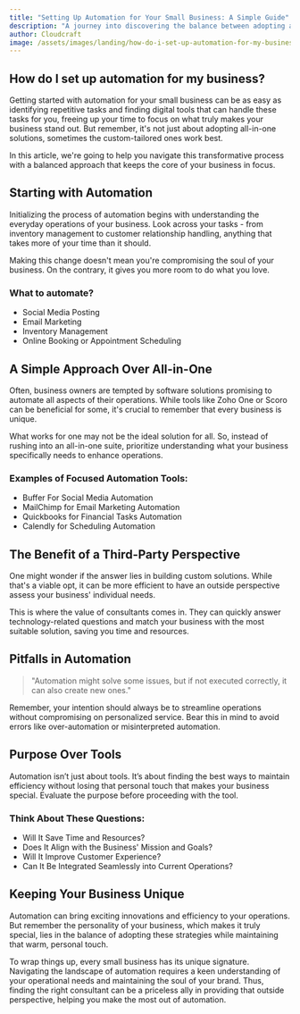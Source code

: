 ```yaml
---
title: "Setting Up Automation for Your Small Business: A Simple Guide"
description: "A journey into discovering the balance between adopting automation tools and maintaining that unique, personal touch in your small business operations."
author: Cloudcraft
image: /assets/images/landing/how-do-i-set-up-automation-for-my-business.jpg
---
```


## How do I set up automation for my business?

Getting started with automation for your small business can be as easy as identifying repetitive tasks and finding digital tools that can handle these tasks for you, freeing up your time to focus on what truly makes your business stand out. But remember, it's not just about adopting all-in-one solutions, sometimes the custom-tailored ones work best.

In this article, we're going to help you navigate this transformative process with a balanced approach that keeps the core of your business in focus.

<ServicesBlurb />

## Starting with Automation

Initializing the process of automation begins with understanding the everyday operations of your business. Look across your tasks - from inventory management to customer relationship handling, anything that takes more of your time than it should.

Making this change doesn't mean you're compromising the soul of your business. On the contrary, it gives you more room to do what you love.

### What to automate?
 * Social Media Posting
 * Email Marketing
 * Inventory Management
 * Online Booking or Appointment Scheduling

## A Simple Approach Over All-in-One

Often, business owners are tempted by software solutions promising to automate all aspects of their operations. While tools like Zoho One or Scoro can be beneficial for some, it's crucial to remember that every business is unique.

What works for one may not be the ideal solution for all. So, instead of rushing into an all-in-one suite, prioritize understanding what your business specifically needs to enhance operations.

### Examples of Focused Automation Tools:
 * Buffer For Social Media Automation
 * MailChimp for Email Marketing Automation
 * Quickbooks for Financial Tasks Automation
 * Calendly for Scheduling Automation

## The Benefit of a Third-Party Perspective

One might wonder if the answer lies in building custom solutions. While that's a viable opt, it can be more efficient to have an outside perspective assess your business' individual needs.

This is where the value of consultants comes in. They can quickly answer technology-related questions and match your business with the most suitable solution, saving you time and resources.

<GetStartedBlurb />

## Pitfalls in Automation

<blockquote> "Automation might solve some issues, but if not executed correctly, it can also create new ones." </blockquote>

Remember, your intention should always be to streamline operations without compromising on personalized service. Bear this in mind to avoid errors like over-automation or misinterpreted automation.

## Purpose Over Tools

Automation isn’t just about tools. It’s about finding the best ways to maintain efficiency without losing that personal touch that makes your business special. Evaluate the purpose before proceeding with the tool.

### Think About These Questions:
 * Will It Save Time and Resources?
 * Does It Align with the Business' Mission and Goals?
 * Will It Improve Customer Experience?
 * Can It Be Integrated Seamlessly into Current Operations?

## Keeping Your Business Unique 

Automation can bring exciting innovations and efficiency to your operations. But remember the personality of your business, which makes it truly special, lies in the balance of adopting these strategies while maintaining that warm, personal touch. 

To wrap things up, every small business has its unique signature. Navigating the landscape of automation requires a keen understanding of your operational needs and maintaining the soul of your brand. Thus, finding the right consultant can be a priceless ally in providing that outside perspective, helping you make the most out of automation.